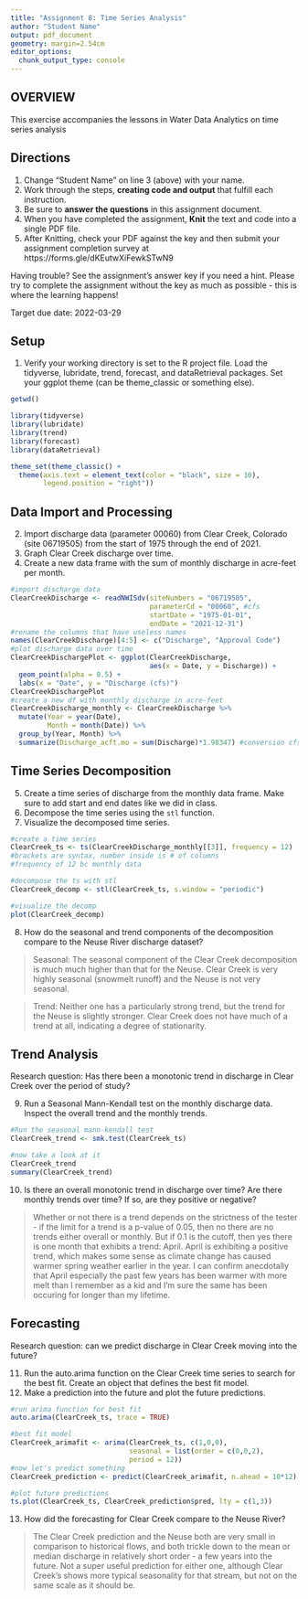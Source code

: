 ```yaml
---
title: "Assignment 8: Time Series Analysis"
author: "Student Name"
output: pdf_document
geometry: margin=2.54cm
editor_options: 
  chunk_output_type: console
---
```


## OVERVIEW

This exercise accompanies the lessons in Water Data Analytics on time series analysis

## Directions
1. Change "Student Name" on line 3 (above) with your name.
2. Work through the steps, **creating code and output** that fulfill each instruction.
3. Be sure to **answer the questions** in this assignment document.
4. When you have completed the assignment, **Knit** the text and code into a single PDF file.
5. After Knitting, check your PDF against the key and then submit your assignment completion survey at https://forms.gle/dKEutwXiFewkSTwN9

Having trouble? See the assignment's answer key if you need a hint. Please try to complete the assignment without the key as much as possible - this is where the learning happens!

Target due date: 2022-03-29

## Setup

1. Verify your working directory is set to the R project file. Load the tidyverse, lubridate, trend, forecast, and dataRetrieval packages. Set your ggplot theme (can be theme_classic or something else).


```r
getwd()

library(tidyverse)
library(lubridate)
library(trend)
library(forecast)
library(dataRetrieval)

theme_set(theme_classic() +
  theme(axis.text = element_text(color = "black", size = 10), 
        legend.position = "right"))
```

## Data Import and Processing

2. Import discharge data (parameter 00060) from Clear Creek, Colorado (site 06719505) from the start of 1975 through the end of 2021.
3. Graph Clear Creek discharge over time. 
4. Create a new data frame with the sum of monthly discharge in acre-feet per month.

```r
#import discharge data
ClearCreekDischarge <- readNWISdv(siteNumbers = "06719505",
                                  parameterCd = "00060", #cfs
                                  startDate = "1975-01-01",
                                  endDate = "2021-12-31")
#rename the columns that have useless names
names(ClearCreekDischarge)[4:5] <- c("Discharge", "Approval Code")
#plot discharge data over time
ClearCreekDischargePlot <- ggplot(ClearCreekDischarge,
                                  aes(x = Date, y = Discharge)) +
  geom_point(alpha = 0.5) +
  labs(x = "Date", y = "Discharge (cfs)")
ClearCreekDischargePlot
#create a new df with monthly discharge in acre-feet
ClearCreekDischarge_monthly <- ClearCreekDischarge %>%
  mutate(Year = year(Date),
         Month = month(Date)) %>%
  group_by(Year, Month) %>%
  summarize(Discharge_acft.mo = sum(Discharge)*1.98347) #conversion cfs to acft

```


## Time Series Decomposition
5. Create a time series of discharge from the monthly data frame. Make sure to add start and end dates like we did in class.
6. Decompose the time series using the `stl` function.
7. Visualize the decomposed time series.

```r
#create a time series
ClearCreek_ts <- ts(ClearCreekDischarge_monthly[[3]], frequency = 12)
#brackets are syntax, number inside is # of columns
#frequency of 12 bc monthly data

#decompose the ts with stl
ClearCreek_decomp <- stl(ClearCreek_ts, s.window = "periodic")

#visualize the decomp
plot(ClearCreek_decomp)
```

8. How do the seasonal and trend components of the decomposition compare to the Neuse River discharge dataset? 

> Seasonal: The seasonal component of the Clear Creek decomposition is much much higher than that for the Neuse. Clear Creek is very highly seasonal (snowmelt runoff) and the Neuse is not very seasonal.

> Trend: Neither one has a particularly strong trend, but the trend for the Neuse is slightly stronger. Clear Creek does not have much of a trend at all, indicating a degree of stationarity. 

## Trend Analysis
Research question: Has there been a monotonic trend in discharge in Clear Creek over the period of study?

9. Run a Seasonal Mann-Kendall test on the monthly discharge data. Inspect the overall trend and the monthly trends. 

```r
#Run the seasonal mann-kendall test
ClearCreek_trend <- smk.test(ClearCreek_ts)

#now take a look at it
ClearCreek_trend
summary(ClearCreek_trend)
```

10. Is there an overall monotonic trend in discharge over time? Are there monthly trends over time? If so, are they positive or negative?

> Whether or not there is a trend depends on the strictness of the tester - if the limit for a trend is a p-value of 0.05, then no there are no trends either overall or monthly. But if 0.1 is the cutoff, then yes there is one month that exhibits a trend: April. April is exhibiting a positive trend, which makes some sense as climate change has caused warmer spring weather earlier in the year. I can confirm anecdotally that April especially the past few years has been warmer with more melt than I remember as a kid and I'm sure the same has been occuring for longer than my lifetime.


## Forecasting
Research question: can we predict discharge in Clear Creek moving into the future?

11. Run the auto.arima function on the Clear Creek time series to search for the best fit. Create an object that defines the best fit model. 
12. Make a prediction into the future and plot the future predictions. 

```r
#run arima function for best fit
auto.arima(ClearCreek_ts, trace = TRUE)

#best fit model
ClearCreek_arimafit <- arima(ClearCreek_ts, c(1,0,0), 
                             seasonal = list(order = c(0,0,2),
                             period = 12))
#now let's predict something
ClearCreek_prediction <- predict(ClearCreek_arimafit, n.ahead = 10*12)

#plot future predictions
ts.plot(ClearCreek_ts, ClearCreek_prediction$pred, lty = c(1,3))

```

13. How did the forecasting for Clear Creek compare to the Neuse River?

> The Clear Creek prediction and the Neuse both are very small in comparison to historical flows, and both trickle down to the mean or median discharge in relatively short order - a few years into the future. Not a super useful prediction for either one, although Clear Creek's shows more typical seasonality for that stream, but not on the same scale as it should be. 